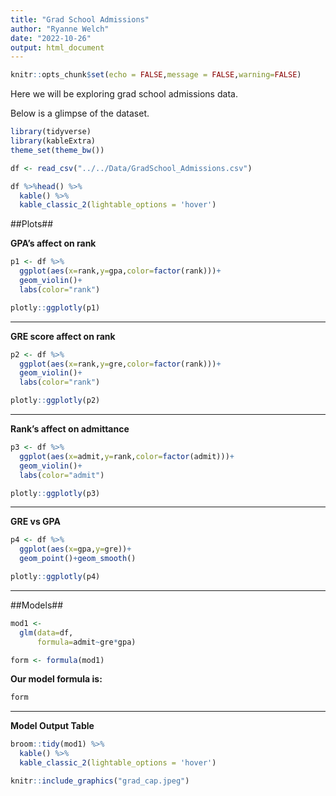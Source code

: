 ```yaml
---
title: "Grad School Admissions"
author: "Ryanne Welch"
date: "2022-10-26"
output: html_document
---
```


```r
knitr::opts_chunk$set(echo = FALSE,message = FALSE,warning=FALSE)
```

Here we will be exploring grad school admissions data.

Below is a glimpse of the dataset.

```r
library(tidyverse)
library(kableExtra)
theme_set(theme_bw())

df <- read_csv("../../Data/GradSchool_Admissions.csv")

df %>%head() %>% 
  kable() %>% 
  kable_classic_2(lightable_options = 'hover')
```

##Plots##

**GPA's affect on rank**
```r
p1 <- df %>% 
  ggplot(aes(x=rank,y=gpa,color=factor(rank)))+
  geom_violin()+
  labs(color="rank")

plotly::ggplotly(p1)

```

---

**GRE score affect on rank**
```r
p2 <- df %>% 
  ggplot(aes(x=rank,y=gre,color=factor(rank)))+
  geom_violin()+
  labs(color="rank")

plotly::ggplotly(p2)
```

---

**Rank's affect on admittance**

```r
p3 <- df %>% 
  ggplot(aes(x=admit,y=rank,color=factor(admit)))+
  geom_violin()+
  labs(color="admit")

plotly::ggplotly(p3)
```

---

**GRE vs GPA**

```r
p4 <- df %>% 
  ggplot(aes(x=gpa,y=gre))+
  geom_point()+geom_smooth()

plotly::ggplotly(p4)

```

---

##Models##

```r
mod1 <- 
  glm(data=df,
      formula=admit~gre*gpa)

form <- formula(mod1)
```

**Our model formula is:**

```r
form
```

---

**Model Output Table**

```r
broom::tidy(mod1) %>% 
  kable() %>% 
  kable_classic_2(lightable_options = 'hover')
```


```r
knitr::include_graphics("grad_cap.jpeg")
```